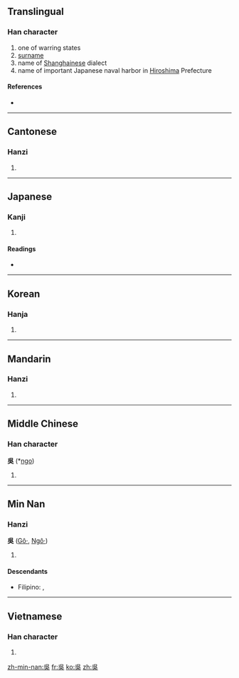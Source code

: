 {{also|吴|呉}}
==Translingual==

===Han character===
{{Han char|rn=30|rad=口|as=04|sn=7|four=2680<sub>1</sub>|canj=口女弓大 (RVNK)}}

# one of warring states
# [[surname]]
# name of [[Shanghai]]nese dialect
# name of important Japanese naval harbor in [[Hiroshima]] Prefecture

====References====
* {{Han ref|kx=0179.040|dkj=03365|dj=0396.150|hdz=10595.080|uh=5433|ud=21555|bh=A764|bd=42852}}

----

==Cantonese==

===Hanzi===
{{yue-hanzi|jyut=|y=ng4|sim=吴}}

# {{defn|Cantonese|sort=口04}}

----

==Japanese==

===Kanji===
{{ja-kanji|grade=|rs=口04}}

# {{defn|Japanese}}

====Readings====
* {{ja-readings|on=[[ご]] (go)|kun=[[くれ]] (kure), [[くれる]] (kureru)}}

----

==Korean==

===Hanja===
{{ko-hanja|hangeul=[[오]], [[호]]|rv=o, ho|mr=o, ho}}

# {{defn|Korean|sort=口04}}

----

==Mandarin==

===Hanzi===
{{cmn-hanzi|sim=吴|pin=[[nà]] ([[na4]]), [[wú]] ([[wu2]])|wg=na<sup>4</sup>, wu<sup>2</sup>}}

# {{defn|Mandarin|sort=口04}}

----

==Middle Chinese==

===Han character===
'''吳''' (*[[ngo]])<!--asterisk indicates that this is a reconstructed pronunciation-->

# {{defn|Middle Chinese|sort=口04}}

----

==Min Nan==

===Hanzi===
'''吳''' ([[Gô·]], [[Ngô·]])

# {{defn|Min Nan}}

====Descendants====
* {{context|Hokkien dialect}} Filipino: {{l|fil|Go}}, {{l|fil|Wu}}

----

==Vietnamese==

===Han character===
{{vi-hantu|[[ngô]], [[ngo]]|rs=口04}}

# {{defn|Vietnamese|sort=口04}}

[[zh-min-nan:吳]]
[[fr:吳]]
[[ko:吳]]
[[zh:吳]]